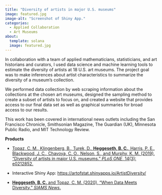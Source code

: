 ```yaml
---
title: "Diversity of artists in major U.S. museums"
image: featured.jpg
image-alt: "Screenshot of Shiny App."
categories:
  - Applied Collaboration
  - Art Museums
about: 
  template: solana
  image: featured.jpg
---
```


In collaboration with a team of applied mathematicians, statisticians, and art historians and curators, I used data science and machine learning tools to estimate the diversity of artists at 18 U.S. art museums. The project goal was to make inferences about artist characteristics to summarize the diversity of a museum's collection.

We performed data collection by web scraping information about the collections at the chosen art museums, designed the sampling method to create a subset of artists to focus on, and created a website that provides access to our final data set as well as graphical summaries for broad access to our results.

This work has been covered in international news outlets including the San Francisco Chronicle, Smithsonian Magazine, The Guardian (UK), Minnesota Public Radio, and MIT Technology Review.

**Products**

-   [Topaz, C. M., Klingenberg, B., Turek, D., **Heggeseth, B. C.**, Harris, P. E., Blackwood, J. C., Chavoya, C. O., Nelson, S., and Murphy, K. M. (2019), "Diversity of artists in major U.S. museums." *PLoS ONE*, 14(3): e0212852.](https://www.google.com/url?q=https%3A%2F%2Fjournals.plos.org%2Fplosone%2Farticle%3Fid%3D10.1371%2Fjournal.pone.0212852&sa=D&sntz=1&usg=AFQjCNHXCdOhW1tUkBxxHbACNN7g9verwQ)

-   Interactive Shiny App: <https://artofstat.shinyapps.io/ArtistDiversity/>

-   [**Heggeseth, B. C.** and Topaz, C. M. (2020), "When Data Meets Diversity." *SIAMS News*.](https://sinews.siam.org/Details-Page/when-data-meets-diversity?fbclid=IwAR0la1-qIIdKrNdiN-qNSh6DaZnCwfinDZ-kSRhJOxVLCnFiu9DxVnwj3k8)
